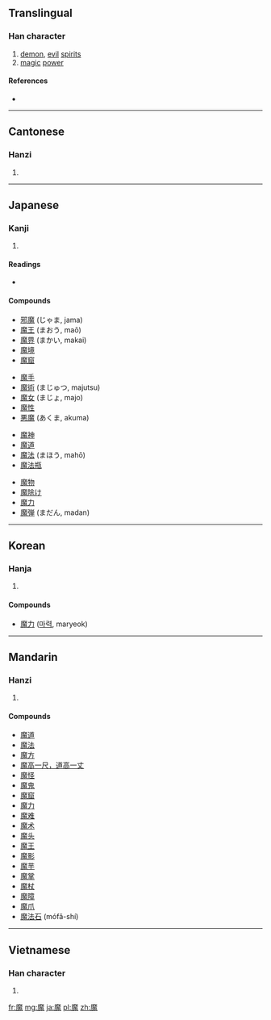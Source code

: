 ==Translingual==

===Han character===
{{Han char|rn=194|rad=鬼|as=11|sn=21|four=0021<sub>3</sub>|canj=戈金竹山戈 (ICHUI), 戈木竹山戈 (IDHUI)}}

# [[demon]], [[evil]] [[spirits]]
# [[magic]] [[power]]

====References====
* {{Han ref|kx=1462.670|dkj=45906|dj=1997.020|hdz=74436.110|uh=9B54|ud=39764|bh=C55D|bd=50525}}

----

==Cantonese==

===Hanzi===
{{yue-hanzi|jyut=|y=mo1}}

# {{defn|Cantonese|sort=鬼11}}

----

==Japanese==

===Kanji===
{{ja-kanji|grade=c|rs=鬼11}}

# {{defn|Japanese|sort=鬼11}}

====Readings====
* {{ja-readings|on=[[ま]] (ma), [[ば]] (ba)|kun=[[まもの]] (mamono)}}

====Compounds====
{{top4}}
* [[邪魔]] (じゃま, jama)
* [[魔王]] (まおう, maō)
* [[魔界]] (まかい, makai)
* [[魔境]]
* [[魔窟]]
{{mid4}}
* [[魔手]]
* [[魔術]] (まじゅつ, majutsu)
* [[魔女]] (まじょ, majo)
* [[魔性]]
* [[悪魔]] (あくま, akuma)
{{mid4}}
* [[魔神]]
* [[魔道]]
* [[魔法]] (まほう, mahō)
* [[魔法瓶]]
{{mid4}}
* [[魔物]]
* [[魔除け]]
* [[魔力]]
* [[魔弾]] (まだん, madan)
{{bottom}}

----

==Korean==

===Hanja===
{{ko-hanja|hangeul=마|eumhun=|rv=ma|mr=ma|y=ma}}

# {{defn|Korean|sort=鬼11}}

====Compounds====
* [[魔力]] ([[마력]], maryeok)

----

==Mandarin==

===Hanzi===
{{cmn-hanzi|pin=[[mó]] ([[mo2]])|wg=mo<sup>2</sup>}}

# {{defn|Mandarin|sort=鬼11}}

====Compounds====
* [[魔道]]
* [[魔法]]
* [[魔方]]
* [[魔高一尺，道高一丈]]
* [[魔怪]]
* [[魔鬼]]
* [[魔窟]]
* [[魔力]]
* [[魔难]]
* [[魔术]]
* [[魔头]]
* [[魔王]]
* [[魔影]]
* [[魔芋]]
* [[魔掌]]
* [[魔杖]]
* [[魔障]]
* [[魔爪]]
* [[魔法石]] (mófǎ-shí)

----

==Vietnamese==

===Han character===
{{vi-hantu|[[ma]]|rs=鬼11}}

# {{defn|Vietnamese|sort=鬼11}}

[[fr:魔]]
[[mg:魔]]
[[ja:魔]]
[[pl:魔]]
[[zh:魔]]
